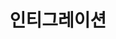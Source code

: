---
id: integration-agent
title: 인티그레이션
description: Amazon CloudWatch, Amazon ECS, Naver Cloud Monitoring, Oracle Cloud Monitor, Azure Monitor
tags:
    - 인티그레이션, Integration
---